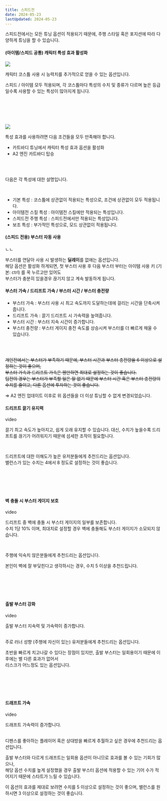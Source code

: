 ```yaml
---
title: 스피드전
date: 2024-05-23
lastUpdated: 2024-05-23
---
```


스피드전에서는 모든 튜닝 옵션이 적용되기 때문에, 주행 스타일 혹은 포지션에 따라 다양하게 튜닝을 할 수 있습니다.



#### (아이템/스피드 공통) 캐릭터 특성 효과 활성화

<Division className="mdRatio">
    <Img src="/images/ingame/img-learn-costume.png"/>
</Division>

캐릭터 코스튬 사용 시 능력치를 추가적으로 얻을 수 있는 옵션입니다.

스피드 / 아이템 모두 적용되며, 각 코스튬마다 특성의 수치 및 종류가 다르며 높은 등급일수록 사용할 수 있는 특성이 많아지게 됩니다.

<br/><br/><br/><br/>

<Division className="mdRatio">
    <Img src="/images/ingame/img-learn-costume02.png"/>
</Division>

특성 효과를 사용하려면 다음 조건들을 모두 만족해야 합니다.

- 카트바디 튜닝에서 캐릭터 특성 효과 옵션을 활성화
- A2 엔진 카트바디 탑승

<br/><br/>

다음은 각 특성에 대한 설명입니다.

<br/>

- 기본 특성 : 코스튬에 상관없이 적용되는 특성으로, 조건에 상관없이 모두 적용됩니다.
- 아이템전 스킬 특성 : 아이템전 스킬에만 적용되는 특성입니다.
- 스피드전 주행 특성 : 스피드전에서만 적용되는 특성입니다.
- 보조 특성 : 부가적인 특성으로, 모드 상관없이 적용됩니다.

#### (스피드 전용) 부스터 자동 사용

<Division className="mdRatio">
  ㄴㄴ
</Division>

부스터를 연달아 사용 시 발생하는 **딜레이**를 없애는 옵션입니다. 
<br/>
해당 옵션은 활성화 하게되면, 첫 부스터 사용 후 다음 부스터 부터는 아이템 사용 키 (기본: ctrl) 를 꾹 누르고만 있어도 <br/>
부스터가 충분히 있을경우 끊기지 않고 계속 발동하게 됩니다.


#### 부스터 가속 / 드리프트 가속 / 부스터 시간 / 부스터 충전량

- 부스터 가속 : 부스터 사용 시 최고 속도까지 도달하는데에 걸리는 시간을 단축시켜줍니다.
- 드리프트 가속 : 끌기 드리프트 시 가속력을 높여줍니다.
- 부스터 시간 : 부스터 지속 시간이 증가합니다.
- 부스터 충전량 : 부스터 게이지 충전 속도를 상승시켜 부스터를 더 빠르게 채울 수 있습니다.

<br/>
<br/>

<Del className="mdDel">개인전에서는 부스터가 부족하기 때문에, 부스터 시간과 부스터 충전량을 6 이상으로 설정하는 것이 좋으며,<br/>
부스터 가속과 드리프트 가속은 웬만하면 최대로 설정하는 것이 좋습니다.
<br/>팀전의 경우는 부스터가 부족할 일은 잘 없기 때문에 부스터 시간 혹은 부스터 충전량의 수치를 줄이고,
다른 옵션에 투자하는 것이 좋습니다.</Del>

=> A2 엔진 업데이트 이후로 위 옵션들을 더 이상 튜닝할 수 없게 변경되었습니다.

#### 드리프트 끌기 유지력

<Division className="mdRatio">video</Division>

끌기 최고 속도가 높아지고, 쉽게 오래 유지할 수 있습니다. 
대신, 수치가 높을수록 드리프트를 끊기가 어려워지기 때문에 섬세한 조작이 필요합니다.

<br/>

드리프트에 대한 이해도가 높은 유저분들에게 추천드리는 옵션입니다. <br/>
밸런스가 있는 수치는 4에서 8 정도로 설정하는 것이 좋습니다.

<br/><br/><br/><br/>

#### 벽 충돌 시 부스터 게이지 보호

<Division className="mdRatio">video</Division>

드리프트 중 벽에 충돌 시 부스터 게이지의 일부를 보존합니다. <br/>
수치 1당 10% 이며, 최대치로 설정할 경우 벽에 충돌해도 부스터 게이지가 소모되지 않습니다.

<br/>

주행에 익숙치 않은분들에게 추천드리는 옵션입니다. 

본인이 벽에 잘 부딪힌다고 생각하시는 경우, 수치 5 이상을 추천드립니다.

<br/><br/><br/><br/>

#### 출발 부스터 강화

<Division className="mdRatio">video</Division>

출발 부스터 지속력 및 가속력이 증가합니다. <br/><br/>

주로 러너 성향 (주행에 자신이 있는) 유저분들에게 추천드리는 옵션입니다.
<br/>

초반을 빠르게 치고나갈 수 있다는 장점이 있지만, 출발 부스터는 일회용이기 때문에 이후에는 별 다른 효과가 없어서 <br/> 리스크가 어느정도 있는 옵션입니다.

<br/><br/><br/><br/>

#### 드래프트 가속

<Division className="mdRatio">video</Division>

드래프트 가속력이 증가합니다. <br/><br/>

디펜스를 좋아하는 플레이어 혹은 상대방을 빠르게 추월하고 싶은 경우에 추천드리는 옵션입니다.
<br/>

출발 부스터와 다르게 드래프트는 일회용 옵션이 아니므로 효과를 볼 수 있는 기회가 많으나, <br/> 해당 옵션 수치를 높게 설정했을 경우 출발 부스터 옵션에 적용할 수 있는 기어 수가 적어지기 때문에 스타트가 느릴 수 있습니다.
<br/>

이 옵션의 효과를 제대로 보려면 수치를 5 이상으로 설정하는 것이 좋으며, 밸런스를 원하시면 3 이상으로 설정하는 것이 좋습니다.

